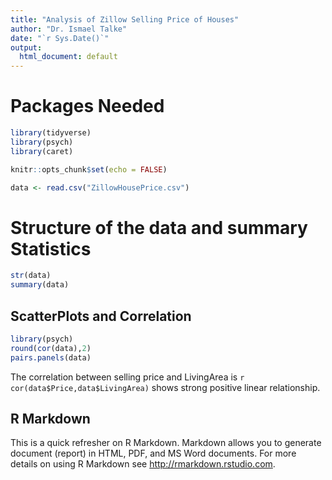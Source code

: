 ```yaml
---
title: "Analysis of Zillow Selling Price of Houses"
author: "Dr. Ismael Talke"
date: "`r Sys.Date()`"
output:
  html_document: default
---
```


# Packages Needed

```r
library(tidyverse)
library(psych)
library(caret)
```
```r
knitr::opts_chunk$set(echo = FALSE)
```

```r
data <- read.csv("ZillowHousePrice.csv") 
```



# Structure of the data and summary Statistics

```r
str(data)
summary(data)
```

## ScatterPlots and Correlation
```r
library(psych)
round(cor(data),2)
pairs.panels(data)
```

The correlation between selling price and LivingArea is `r cor(data$Price,data$LivingArea)` shows strong positive linear relationship. 



## R Markdown

This is a quick refresher on R Markdown. Markdown allows you to generate document (report) in  HTML, PDF, and MS Word documents. For more details on using R Markdown see <http://rmarkdown.rstudio.com>.



















